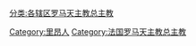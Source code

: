 [[分类:各辖区罗马天主教总主教|分类:各辖区罗马天主教总主教]]
[[Category:里昂人|Category:里昂人]]
[[Category:法国罗马天主教总主教|Category:法国罗马天主教总主教]]